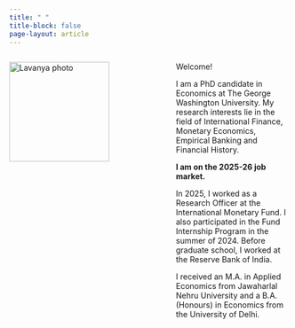 ```yaml
---
title: " "
title-block: false
page-layout: article
---
```


<div style="display: flex; align-items: flex-start; gap: 120px;">

  <img src="files/photo.jpg" alt="Lavanya photo"
       style="width:180px; height:auto; flex-shrink:0;">

  <div>


Welcome!  

I am a PhD candidate in Economics at The George Washington University. 
My research interests lie in the field of International Finance, Monetary Economics, Empirical Banking and Financial History.

**I am on the 2025-26 job market.**

In 2025, I worked as a Research Officer at the International Monetary Fund. I also participated in the Fund Internship Program in the summer of 2024.
Before graduate school, I worked at the Reserve Bank of India. 

I received an M.A. in Applied Economics from Jawaharlal Nehru University and a B.A. (Honours) in Economics from the University of Delhi.

